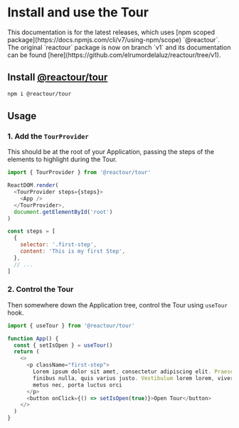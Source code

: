 # Install and use the Tour


<Callout type="warning">
  This documentation is for the latest releases, which uses [npm scoped
  package](https://docs.npmjs.com/cli/v7/using-npm/scope) `@reactour`. The
  original `reactour` package is now on branch `v1` and its documentation can be
  found [here](https://github.com/elrumordelaluz/reactour/tree/v1).
</Callout>

## Install [@reactour/tour](https://www.npmjs.com/package/@reactour/tour)

```sh npm2yarn
npm i @reactour/tour
```

## Usage


<Steps>

### 1. Add the `TourProvider`

This should be at the root of your Application, passing the steps of the elements to highlight during the Tour.

```js
import { TourProvider } from '@reactour/tour'

ReactDOM.render(
  <TourProvider steps={steps}>
    <App />
  </TourProvider>,
  document.getElementById('root')
)

const steps = [
  {
    selector: '.first-step',
    content: 'This is my first Step',
  },
  // ...
]
```

### 2. Control the Tour

Then somewhere down the Application tree, control the Tour using `useTour` hook.

```js
import { useTour } from '@reactour/tour'

function App() {
  const { setIsOpen } = useTour()
  return (
    <>
      <p className="first-step">
        Lorem ipsum dolor sit amet, consectetur adipiscing elit. Praesent at
        finibus nulla, quis varius justo. Vestibulum lorem lorem, viverra porta
        metus nec, porta luctus orci
      </p>
      <button onClick={() => setIsOpen(true)}>Open Tour</button>
    </>
  )
}
```

</Steps>


<Cards num={3}>
  <Cards.Card arrow title="Read the full Tour props" href="/tour/props" />
</Cards>
